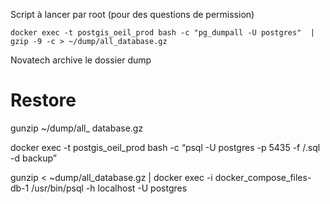 


Script à lancer par root (pour des questions de permission) 

```
docker exec -t postgis_oeil_prod bash -c "pg_dumpall -U postgres"  | gzip -9 -c > ~/dump/all_database.gz

```


Novatech archive le dossier dump

# Restore

 gunzip ~/dump/all_ database.gz


docker exec -t postgis_oeil_prod bash -c "psql -U postgres -p 5435 -f /.sql -d backup" 


gunzip < ~dump/all_database.gz | docker exec -i docker_compose_files-db-1 /usr/bin/psql -h localhost  -U postgres
